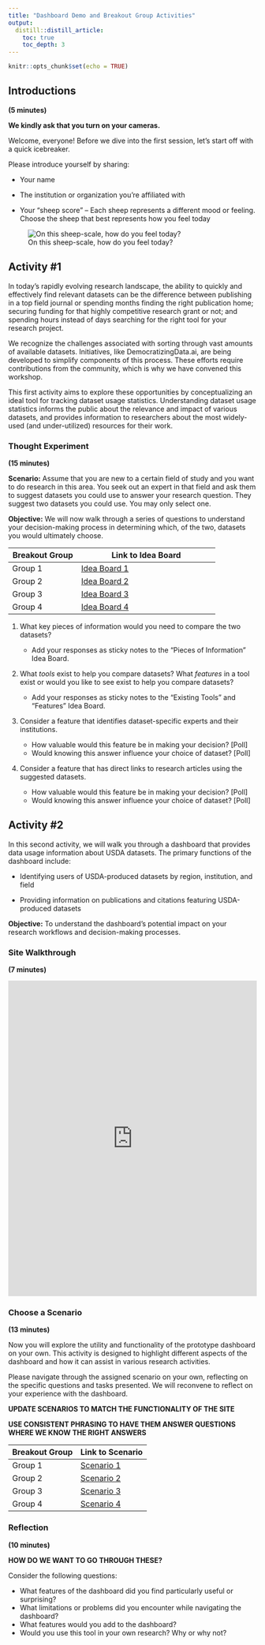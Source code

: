 ```yaml
---
title: "Dashboard Demo and Breakout Group Activities"
output: 
  distill::distill_article:
    toc: true
    toc_depth: 3
---
```


```r
knitr::opts_chunk$set(echo = TRUE)
```

## Introductions 

**(5 minutes)**

**We kindly ask that you turn on your cameras.**

Welcome, everyone! Before we dive into the first session, let's start off with a quick icebreaker. 

Please introduce yourself by sharing:

- Your name

- The institution or organization you're affiliated with

- Your "sheep score" – Each sheep represents a different mood or feeling. Choose the sheep that best represents how you feel today

![On this sheep-scale, how do you feel today?](sheep.jpg)

## Activity #1 

In today’s rapidly evolving research landscape, the ability to quickly and effectively find relevant datasets can be the difference between publishing in a top field journal or spending months finding the right publication home; securing funding for that highly competitive research grant or not; and spending hours instead of days searching for the right tool for your research project. 

We recognize the challenges associated with sorting through vast amounts of available datasets. Initiatives, like DemocratizingData.ai, are being developed to simplify components of this process. These efforts require contributions from the community, which is why we have convened this workshop.

This first activity aims to explore these opportunities by conceptualizing an ideal tool for tracking dataset usage statistics. Understanding dataset usage statistics informs the public about the relevance and impact of various datasets, and provides information to researchers about the most widely-used (and under-utilized) resources for their work. 

<!--
Through this first activity, we will delve into how such a tool could transform your research workflows, enhance collaboration opportunities, and significantly improve research outcomes.
-->

### Thought Experiment

**(15 minutes)**
<!--
***Imagine a tool that could instantly reveal the datasets, researchers, institutions, and focus areas behind the publications driving your research. How much time could you save, and how could this change the way you approach your research?***
As we begin this thought experiment, consider yourself not just as a user, but as a key contributor whose insights could significantly influence the development of this dashboard.
-->

**Scenario:** Assume that you are new to a certain field of study and you want to do research in this area. You seek out an expert in that field and ask them to suggest datasets you could use to answer your research question. They suggest two datasets you could use. You may only select one.

**Objective:** We will now walk through a series of questions to understand your decision-making process in determining which, of the two, datasets you would ultimately choose.


| Breakout Group   | Link to Idea Board | 
|--------|----------------|
| Group 1  | [Idea Board 1](https://ideaboardz.com/for/Group%201/5264531)         | 
| Group 2  | [Idea Board 2](https://ideaboardz.com/for/Group%202/5264537)         | 
| Group 3  | [Idea Board 3](https://ideaboardz.com/for/Group%203/5264539)         | 
| Group 4  | [Idea Board 4](https://ideaboardz.com/for/Group%204/5264540)         | 


1. What key pieces of information would you need to compare the two datasets?

    - Add your responses as sticky notes to the "Pieces of Information" Idea Board.

2. What *tools* exist to help you compare datasets? What *features* in a tool exist or would you like to see exist to help you compare datasets? 

    - Add your responses as sticky notes to the "Existing Tools" and "Features" Idea Board.

3. Consider a feature that identifies dataset-specific experts and their institutions.

    - How valuable would this feature be in making your decision? [Poll]
    - Would knowing this answer influence your choice of dataset? [Poll]

4. Consider a feature that has direct links to research articles using the suggested datasets.

    - How valuable would this feature be in making your decision? [Poll]
    - Would knowing this answer influence your choice of dataset? [Poll]

<!--
5. Consider a feature that has direct links to research articles using the suggested datasets.
   - How valuable would this feature be in making your decision?
   - In what ways could this information offer insights?
   - Would knowing this answer influence your choice of dataset?
   
### Reflect on Your Current Process

1. **Identify Your Needs**
   - Reflect on the last time you were in search of data for your research. What were the key pieces of information you were trying to find?
   - Modality: List - white board with sticky notes (on your own)
   - Time Limit: 
   

2. **Understand Your Motivations**
   - Why were you searching for this data? 
   - What questions were you asking yourself during this process?
   - Modality: Discussion (while looking at the list)
   - Time Limit: 
   
   Examples:
     - Were you looking to see how others have used the dataset?
     - Were you curious about the publications or researchers associated with the dataset?

### Envisioning the Ideal Tool

3. **Time-Saving Features**
   - Given the piece of information in question #1, what feature would save you time or enhance your search to find the ideal dataset? 
   - How would this features change your research process?
   - Modality: Board that is discussion-based
   - Time Limit: *how do we get at this quickly while brainstorming?*

4. **Broadening Your Research Network**
   - Consider how a tool that identifies data experts and institutions involved in similar research areas could impact your work. 
   - Would this facilitate collaboration? 
   - Would it offer new insights?
   - Modality: Poll

5. **Access to Publications**
   - How valuable would it be to have direct links to research articles using specific USDA datasets? 
   - Would this influence your choice of datasets?
   - Modality: Poll
   
-->

## Activity #2 

In this second activity, we will walk you through a dashboard that provides data usage information about USDA datasets. The primary functions of the dashboard include:

- Identifying users of USDA-produced datasets by region, institution, and field

- Providing information on publications and citations featuring USDA-produced datasets

**Objective:** To understand the dashboard's potential impact on your research workflows and decision-making processes. 

### Site Walkthrough 

**(7 minutes)**

<iframe src="https://scribehow.com/embed/Access_USDA_Data_Usage_Dashboards_for_Research_Analysis__xNPUiaS3QMeTl187zzpacQ" width="100%" height="640" allowfullscreen frameborder="0"></iframe>


### Choose a Scenario 

**(13 minutes)**

Now you will explore the utility and functionality of the prototype dashboard on your own. This activity is designed to highlight different aspects of the dashboard and how it can assist in various research activities.

Please navigate through the assigned scenario on your own, reflecting on the specific questions and tasks presented. We will reconvene to reflect on your experience with the dashboard.

**UPDATE SCENARIOS TO MATCH THE FUNCTIONALITY OF THE SITE**

**USE CONSISTENT PHRASING TO HAVE THEM ANSWER QUESTIONS WHERE WE KNOW THE RIGHT ANSWERS**


| Breakout Group   | Link to Scenario | 
|--------|----------------|
| Group 1  | [Scenario 1](scenario.html)         | 
| Group 2  | [Scenario 2](scenario.html)         | 
| Group 3  | [Scenario 3](scenario.html)         | 
| Group 4  | [Scenario 4](scenario.html)         | 

<!--
<div class="row"> 
<div class="col-4"> <a href="scenario1.html" class="btn btn-primary btn-block">Group 1</a> </div> 
<div class="col-4"> <a href="scenario2.html" class="btn btn-primary btn-block">Group 2</a> </div> 
<div class="col-4"> <a href="scenario3.html" class="btn btn-primary btn-block">Group 3</a> </div> 
<div class="col-4"> <a href="scenario4.html" class="btn btn-primary btn-block">Group 4</a> </div> 
</div> <br>
-->

### Reflection 

**(10 minutes)**

**HOW DO WE WANT TO GO THROUGH THESE?**

Consider the following questions:

- What features of the dashboard did you find particularly useful or surprising?
- What limitations or problems did you encounter while navigating the dashboard?
- What features would you add to the dashboard?
- Would you use this tool in your own research? Why or why not?

<!--
- What additional functionalities would you like to see in this tool?
-->


<!--===================================-->
<div style="padding-bottom: 60px;"></div>

<!-- Back to Top Button -->
<div id="back-to-top" style="position: fixed; bottom: 20px; right: 20px; display: none;">
  <a href="#top" onclick="document.body.scrollTop = 0; document.documentElement.scrollTop = 0; return false;" style="text-decoration: none; color: white; background-color: black; padding: 10px;">Back to Top</a>
</div>

<script>
window.onscroll = function() {scrollFunction()};

function scrollFunction() {
  if (document.body.scrollTop > 20 || document.documentElement.scrollTop > 20) {
    document.getElementById("back-to-top").style.display = "block";
  } else {
    document.getElementById("back-to-top").style.display = "none";
  }
}
</script>
<!--===================================-->
